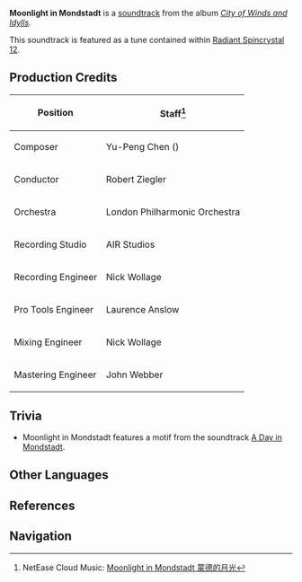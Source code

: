 {{Soundtrack Infobox
|title          =
|image          = City of Winds and Idylls.png
|album          = City of Winds and Idylls
|disc           = 1
|number         = 07
|featured       =
|featured2      =
|featured3      =
|featured_disc  =
|featured_disc2 =
|featured_disc3 =
|youtube_id     = AALrH26HAmw
|youtube_time   = 529
|spotify_id     = 0ZHraW0fHE8br6Hw1ekRXy
|played_in      = City of Mondstadt
|during         = [[City of Mondstadt]] (Night)
|domain         =
|previous       = Mondstadt Starlit
|next           = Another Day in Mondstadt
}}
'''Moonlight in Mondstadt''' is a [[soundtrack]] from the album ''[[City of Winds and Idylls]]''.

This soundtrack is featured as a tune contained within [[Radiant Spincrystal 12]].

==Production Credits==
{| class="wikitable" style="text-align:left; height:0.5em"
! Position
! Staff<ref>NetEase Cloud Music: [https://music.163.com/#/song?id=1481392244 Moonlight in Mondstadt 蒙德的月光]</ref>
|-
! Composer
| Yu-Peng Chen ({{Lang|zh=陈致逸|mini=1}})
|-
! Conductor
| Robert Ziegler
|-
! Orchestra
| London Philharmonic Orchestra
|-
! Recording Studio
| AIR Studios
|-
! Recording Engineer
| Nick Wollage
|-
! Pro Tools Engineer
| Laurence Anslow
|-
! Mixing Engineer
| Nick Wollage
|-
! Mastering Engineer
| John Webber
|}

==Trivia==
* Moonlight in Mondstadt features a motif from the soundtrack [[A Day in Mondstadt]].

==Other Languages==
{{Other Languages
|default_hidden = 1
|en      = Moonlight in Mondstadt
|zhs     = 蒙德的月光
|zhs_rm  = Méngdé de Yuèguāng
|zht     = 蒙德的月光
|zht_rm  = Méngdé de Yuèguāng
|ja      = ムーンライト・オブ・モンド
|ja_rm   = Muunraito Obu Mondo
|ko      = Moonlight in Mondstadt<ref name="RS">{{Ref/Item|Radiant Spincrystal 12|note=Korean, Spanish, French, Russian, Thai, Vietnamese, German, Indonesian, Portuguese}}</ref>
|es      = Moonlight in Mondstadt<ref name="RS" />
|fr      = Moonlight in Mondstadt<ref name="RS" />
|ru      = Moonlight in Mondstadt<ref name="RS" />
|th      = Moonlight in Mondstadt<ref name="RS" />
|vi      = Ánh Trăng Mondstadt<ref name="RS" />
|de      = Moonlight in Mondstadt<ref name="RS" />
|id      = Moonlight in Mondstadt<ref name="RS" />
|pt      = Moonlight in Mondstadt<ref name="RS" />
}}

==References==
{{Reflist}}

==Navigation==
{{Soundtrack Navbox|City of Winds and Idylls}}